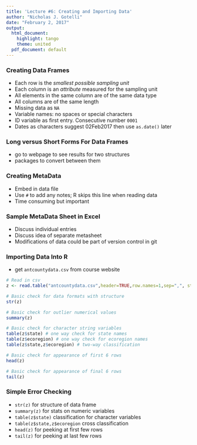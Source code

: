 ```yaml
---
title: 'Lecture #6: Creating and Importing Data'
author: "Nicholas J. Gotelli"
date: "February 2, 2017"
output:
  html_document:
    highlight: tango
    theme: united
  pdf_document: default
---
```

### Creating Data Frames
- Each row is the *smallest possible sampling unit*
- Each column is an *attribute* measured for the sampling unit
- All elements in the same column are of the same data type
- All columns are of the same length
- Missing data as `NA`
- Variable names: no spaces or special characters
- ID variable as first entry. Consecutive number `0001`
- Dates as characters suggest 02Feb2017 then use `as.date()` later

### Long versus Short Forms For Data Frames
- go to webpage to see results for two structures
- packages to convert between them

### Creating MetaData
- Embed in data file
- Use `#` to add any notes; R skips this line when reading data
- Time consuming but important

### Sample MetaData Sheet in Excel
- Discuss individual entries
- Discuss idea of separate metasheet
- Modifications of data could be part of version control in git

### Importing Data Into R
- get `antcountydata.csv` from course website


```r
# Read in csv
z <- read.table("antcountydata.csv",header=TRUE,row.names=1,sep=",", stringsAsFactors=FALSE)

# Basic check for data formats with structure
str(z)

# Basic check for outlier numerical values
summary(z)

# Basic check for character string variables
table(z$state) # one way check for state names
table(z$ecoregion) # one way check for ecoregion names
table(z$state,z$ecoregion) # two-way classification

# Basic check for appearance of first 6 rows
head(z)

# Basic check for appearance of final 6 rows
tail(z)

```

### Simple Error Checking
- `str(z)` for structure of data frame
- `summary(z)` for stats on numeric variables
- `table(z$state)` classification for character variables
- `table(z$state,z$ecoregion` cross classification
- `head(z)` for peeking at first few rows
- `tail(z)` for peeking at last few rows
